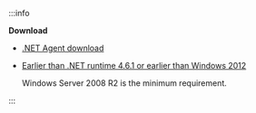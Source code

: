 :::info

**Download**

- [.NET Agent download](https://repo.whatap.io/windows/whatap_dotnet.exe)

- [Earlier than .NET runtime 4.6.1 or earlier than Windows 2012](https://repo.whatap.io/windows/whatap_dotnet_450.exe)

  Windows Server 2008 R2 is the minimum requirement.

:::
